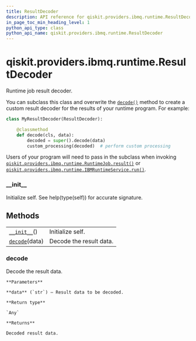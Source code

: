 ```yaml
---
title: ResultDecoder
description: API reference for qiskit.providers.ibmq.runtime.ResultDecoder
in_page_toc_min_heading_level: 1
python_api_type: class
python_api_name: qiskit.providers.ibmq.runtime.ResultDecoder
---
```


# qiskit.providers.ibmq.runtime.ResultDecoder

<Class id="qiskit.providers.ibmq.runtime.ResultDecoder" isDedicatedPage={true} github="https://github.com/qiskit/qiskit-ibmq-provider/tree/stable/0.15/qiskit/providers/ibmq/runtime/program/result_decoder.py" signature="ResultDecoder" modifiers="class">
  Runtime job result decoder.

  You can subclass this class and overwrite the [`decode()`](#qiskit.providers.ibmq.runtime.ResultDecoder.decode "qiskit.providers.ibmq.runtime.ResultDecoder.decode") method to create a custom result decoder for the results of your runtime program. For example:

  ```python
  class MyResultDecoder(ResultDecoder):

      @classmethod
      def decode(cls, data):
          decoded = super().decode(data)
          custom_processing(decoded)  # perform custom processing
  ```

  Users of your program will need to pass in the subclass when invoking [`qiskit.providers.ibmq.runtime.RuntimeJob.result()`](qiskit.providers.ibmq.runtime.RuntimeJob#result "qiskit.providers.ibmq.runtime.RuntimeJob.result") or [`qiskit.providers.ibmq.runtime.IBMRuntimeService.run()`](qiskit.providers.ibmq.runtime.IBMRuntimeService#run "qiskit.providers.ibmq.runtime.IBMRuntimeService.run").

  ### \_\_init\_\_

  <Function id="qiskit.providers.ibmq.runtime.ResultDecoder.__init__" signature="__init__()">
    Initialize self. See help(type(self)) for accurate signature.
  </Function>

  ## Methods

  |                                                                                                                              |                         |
  | ---------------------------------------------------------------------------------------------------------------------------- | ----------------------- |
  | [`__init__`](#qiskit.providers.ibmq.runtime.ResultDecoder.__init__ "qiskit.providers.ibmq.runtime.ResultDecoder.__init__")() | Initialize self.        |
  | [`decode`](#qiskit.providers.ibmq.runtime.ResultDecoder.decode "qiskit.providers.ibmq.runtime.ResultDecoder.decode")(data)   | Decode the result data. |

  ### decode

  <Function id="qiskit.providers.ibmq.runtime.ResultDecoder.decode" signature="decode(data)" modifiers="classmethod">
    Decode the result data.

    **Parameters**

    **data** (`str`) – Result data to be decoded.

    **Return type**

    `Any`

    **Returns**

    Decoded result data.
  </Function>
</Class>

